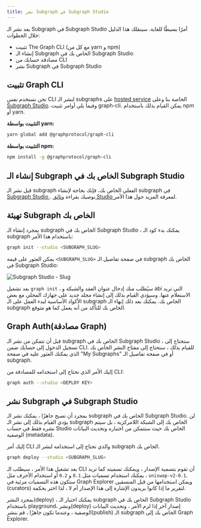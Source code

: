 ```yaml
---
title: نشر Subgraph في Subgraph Studio
---
```


يعد نشر الـ Subgraph في Subgraph Studio أمرًا بسيطًا للغاية. سينقلك هذا الدليل خلال الخطوات:

- تثبيت The Graph CLI (مع كل من yarn و npm)
- إنشاء الـ Subgraph الخاص بك في Subgraph Studio
- مصادقة حسابك من CLI
- نشر Subgraph في Subgraph Studio

## تثبيت Graph CLI

نحن نستخدم نفس CLI لنشر الـ subgraphs على [hosted service](https://thegraph.com/hosted-service/) الخاصة بنا وعلى [Subgraph Studio](https://thegraph.com/studio/). وفيما يلي أوامر تثبيت graph-cli. يمكن القيام بذلك باستخدام npm أو yarn.

**التثبيت بواسطة yarn:**

```bash
yarn global add @graphprotocol/graph-cli
```

**التثبيت بواسطة npm:**

```bash
npm install -g @graphprotocol/graph-cli
```

## إنشاء الـ Subgraph الخاص بك في Subgraph Studio

قبل نشر الـ subgraph الفعلي الخاص بك، فإنك بحاجة لإنشاء subgraph في [ Subgraph Studio ](https://thegraph.com/studio/). نوصيك بقراءة [ وثائق Studio ](/deploying/subgraph-studio) لمعرفة المزيد حول هذا الأمر.

## تهيئة Subgraph الخاص بك

بمجرد إنشاء الـ subgraph الخاص بك في Subgraph Studio ، يمكنك بدء كود الـ subgraph باستخدام هذا الأمر:

```bash
graph init --studio <SUBGRAPH_SLUG>
```

يمكن العثور على قيمة `<SUBGRAPH_SLUG>` في صفحة تفاصيل الـ subgraph الخاص بك في Subgraph Studio:

![Subgraph Studio - Slug](/img/doc-subgraph-slug.png)

بعد تشغيل `graph init` ، سيُطلب منك إدخال عنوان العقد والشبكة و abi التي تريد الاستعلام عنها. وسيؤدي القيام بذلك إلى إنشاء مجلد جديد على جهازك المحلي مع بعض الأكواد الأساسية لبدء العمل على الـ subgraph الخاص بك. يمكنك بعد ذلك إنهاء الـ subgraph الخاص بك للتأكد من أنه يعمل كما هو متوقع.

## Graph Auth(مصادقة Graph)

قبل أن تتمكن من نشر الـ subgraph الخاص بك في Subgraph Studio ، ستحتاج إلى تسجيل الدخول إلى حسابك ضمن CLI. للقيام بذلك ، ستحتاج إلى مفتاح النشر الخاص بك الذي يمكنك العثور عليه في صفحة "My Subgraphs" أو في صفحة تفاصيل الـ subgraph.

إليك الأمر الذي تحتاج إلى استخدامه للمصادقة من CLI:

```bash
graph auth --studio <DEPLOY KEY>
```

## نشر Subgraph في Subgraph Studio

بمجرد أن تصبح جاهزًا ، يمكنك نشر الـ subgraph الخاص بك في Subgraph Studio. لن يؤدي القيام بذلك إلى نشر الـ subgraph الخاص بك إلى الشبكة اللامركزية ، بل سيتم نشره فقط في حساب Studio الخاص بك حيث ستتمكن من اختباره وتحديث البيانات الوصفية (metadata).

إليك أمر CLI والذي تحتاج إلى استخدامه لنشر الـ subgraph الخاص بك.

```bash
graph deploy --studio <SUBGRAPH_SLUG>
```

بعد تشغيل هذا الأمر ، سيطلب الـ CLI أن تقوم بتسمية الإصدار ، ويمكنك تسميته كما تريد ، يمكنك استخدام تسميات مثل `0.1` و `0.2` أو استخدام الأحرف مثل `uniswap-v2-0.1`. ستكون هذه التسميات مرئية في Graph Explorer ويمكن استخدامها من قبل المنسقين (curators) لتقرير ما إذا كانوا يريدون الإشارة إلى هذا الإصدار أم لا ، لذا اختر بحكمة.

بمجرد النشر(deploy) ، يمكنك اختبار الـ subgraph الخاص بك في Subgraph Studio باستخدام playground، ونشر(deploy) إصدار آخر إذا لزم الأمر ، وتحديث البيانات الوصفية ، وعندما تكون جاهزًا ، قم بنشر(publish) الـ subgraph الخاص بك إلى Graph Explorer.
